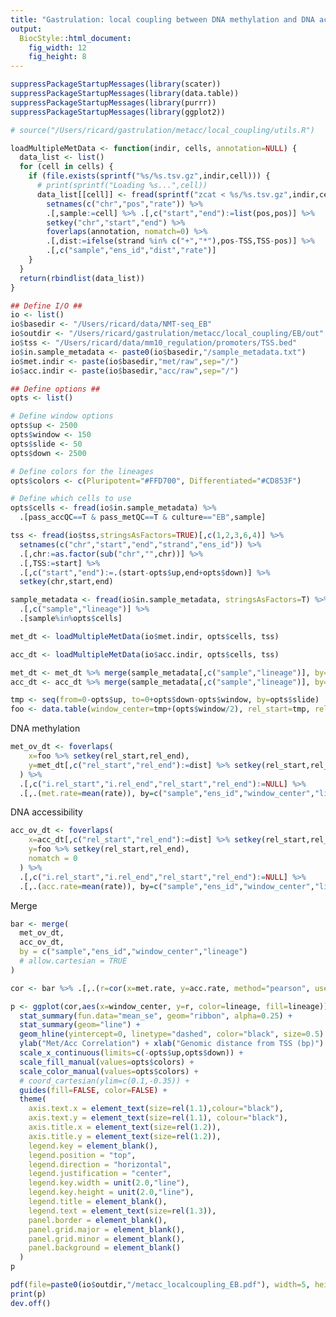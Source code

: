 ```yaml
---
title: "Gastrulation: local coupling between DNA methylation and DNA accessibility in EB cells"
output: 
  BiocStyle::html_document: 
    fig_width: 12
    fig_height: 8
---
```


```r
suppressPackageStartupMessages(library(scater))
suppressPackageStartupMessages(library(data.table))
suppressPackageStartupMessages(library(purrr))
suppressPackageStartupMessages(library(ggplot2))
```

<!-- Define functions -->
```r
# source("/Users/ricard/gastrulation/metacc/local_coupling/utils.R")

loadMultipleMetData <- function(indir, cells, annotation=NULL) {
  data_list <- list()
  for (cell in cells) {
    if (file.exists(sprintf("%s/%s.tsv.gz",indir,cell))) {
      # print(sprintf("Loading %s...",cell))
      data_list[[cell]] <- fread(sprintf("zcat < %s/%s.tsv.gz",indir,cell), sep="\t", stringsAsFactors=T) %>%
        setnames(c("chr","pos","rate")) %>%
        .[,sample:=cell] %>% .[,c("start","end"):=list(pos,pos)] %>% 
        setkey("chr","start","end") %>%
        foverlaps(annotation, nomatch=0) %>% 
        .[,dist:=ifelse(strand %in% c("+","*"),pos-TSS,TSS-pos)] %>% 
        .[,c("sample","ens_id","dist","rate")]
    }
  }
  return(rbindlist(data_list))
}
```

<!-- Define I/O and options -->
```r

## Define I/O ##
io <- list()
io$basedir <- "/Users/ricard/data/NMT-seq_EB"
io$outdir <- "/Users/ricard/gastrulation/metacc/local_coupling/EB/out"
io$tss <- "/Users/ricard/data/mm10_regulation/promoters/TSS.bed"
io$in.sample_metadata <- paste0(io$basedir,"/sample_metadata.txt")
io$met.indir <- paste(io$basedir,"met/raw",sep="/")
io$acc.indir <- paste(io$basedir,"acc/raw",sep="/")

## Define options ##
opts <- list()

# Define window options
opts$up <- 2500
opts$window <- 150
opts$slide <- 50
opts$down <- 2500

# Define colors for the lineages
opts$colors <- c(Pluripotent="#FFD700", Differentiated="#CD853F")

# Define which cells to use
opts$cells <- fread(io$in.sample_metadata) %>% 
  .[pass_accQC==T & pass_metQC==T & culture=="EB",sample] 
```

<!-- Load gene metadata -->
```r
tss <- fread(io$tss,stringsAsFactors=TRUE)[,c(1,2,3,6,4)] %>%
  setnames(c("chr","start","end","strand","ens_id")) %>%
  .[,chr:=as.factor(sub("chr","",chr))] %>%
  .[,TSS:=start] %>%
  .[,c("start","end"):=.(start-opts$up,end+opts$down)] %>%
  setkey(chr,start,end)
```

<!-- Load sample metadata -->
```r
sample_metadata <- fread(io$in.sample_metadata, stringsAsFactors=T) %>% 
  .[,c("sample","lineage")] %>%
  .[sample%in%opts$cells]
```

<!-- Load methylation data -->
```r
met_dt <- loadMultipleMetData(io$met.indir, opts$cells, tss)
```

<!-- Load accessibility data -->
```r
acc_dt <- loadMultipleMetData(io$acc.indir, opts$cells, tss)
```

<!-- Merge data and sample metadata -->
```r
met_dt <- met_dt %>% merge(sample_metadata[,c("sample","lineage")], by="sample")
acc_dt <- acc_dt %>% merge(sample_metadata[,c("sample","lineage")], by="sample")
```

<!-- Overlap DNA methylation and DNA accessibility data with windows -->
```r
tmp <- seq(from=0-opts$up, to=0+opts$down-opts$window, by=opts$slide)
foo <- data.table(window_center=tmp+(opts$window/2), rel_start=tmp, rel_end=tmp+opts$window)
```

DNA methylation
```r
met_ov_dt <- foverlaps(
    x=foo %>% setkey(rel_start,rel_end),
    y=met_dt[,c("rel_start","rel_end"):=dist] %>% setkey(rel_start,rel_end)
  ) %>%
  .[,c("i.rel_start","i.rel_end","rel_start","rel_end"):=NULL] %>%
  .[,.(met.rate=mean(rate)), by=c("sample","ens_id","window_center","lineage")] %>% droplevels()
```

DNA accessibility
```r
acc_ov_dt <- foverlaps(
    x=acc_dt[,c("rel_start","rel_end"):=dist] %>% setkey(rel_start,rel_end),
    y=foo %>% setkey(rel_start,rel_end),
    nomatch = 0
  ) %>%
  .[,c("i.rel_start","i.rel_end","rel_start","rel_end"):=NULL] %>%
  .[,.(acc.rate=mean(rate)), by=c("sample","ens_id","window_center","lineage")] %>% droplevels()
```

Merge
```r
bar <- merge(
  met_ov_dt,
  acc_ov_dt,
  by = c("sample","ens_id","window_center","lineage")
  # allow.cartesian = TRUE
)
```

<!-- Compute local correlations -->
```r
cor <- bar %>% .[,.(r=cor(x=met.rate, y=acc.rate, method="pearson", use="pairwise.complete.obs")), by=c("sample","window_center","lineage")]
```

<!-- Plot -->
```r
p <- ggplot(cor,aes(x=window_center, y=r, color=lineage, fill=lineage)) +
  stat_summary(fun.data="mean_se", geom="ribbon", alpha=0.25) +
  stat_summary(geom="line") +
  geom_hline(yintercept=0, linetype="dashed", color="black", size=0.5) +
  ylab("Met/Acc Correlation") + xlab("Genomic distance from TSS (bp)") +
  scale_x_continuous(limits=c(-opts$up,opts$down)) +
  scale_fill_manual(values=opts$colors) +
  scale_color_manual(values=opts$colors) +
  # coord_cartesian(ylim=c(0.1,-0.35)) +
  guides(fill=FALSE, color=FALSE) +
  theme(
    axis.text.x = element_text(size=rel(1.1),colour="black"),
    axis.text.y = element_text(size=rel(1.1), colour="black"),
    axis.title.x = element_text(size=rel(1.2)),
    axis.title.y = element_text(size=rel(1.2)),
    legend.key = element_blank(),
    legend.position = "top",
    legend.direction = "horizontal",
    legend.justification = "center",
    legend.key.width = unit(2.0,"line"),
    legend.key.height = unit(2.0,"line"),
    legend.title = element_blank(),
    legend.text = element_text(size=rel(1.3)),
    panel.border = element_blank(),
    panel.grid.major = element_blank(),
    panel.grid.minor = element_blank(),
    panel.background = element_blank()
  )
p

pdf(file=paste0(io$outdir,"/metacc_localcoupling_EB.pdf"), width=5, height=3.5)
print(p)
dev.off()
```

